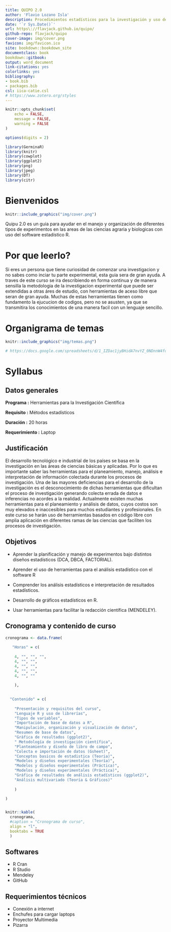 ---
title: QUIPO 2.0
author: 'Flavio Lozano Isla'
description: Procedimientos estadísticos para la investigación y uso del software estadístico R
date: '`r Sys.Date()`'
url: https\://flavjack.github.io/quipo/
github-repo: flavjack/quipo
cover-image: img/cover.png
favicon: img/favicon.ico
site: bookdown::bookdown_site
documentclass: book
bookdown::gitbook:
output: word_document
link-citations: yes
colorlinks: yes
bibliography:
- book.bib
- packages.bib
csl: iica-catie.csl
# https://www.zotero.org/styles
---


```{r setup, include=FALSE}

knitr::opts_chunk$set(
	echo = FALSE,
	message = FALSE,
	warning = FALSE
)

options(digits = 2)

library(GerminaR)
library(knitr)
library(cowplot)
library(ggplot2)
library(png)
library(jpeg)
library(DT)
library(citr)

```



# Bienvenidos {-}


```{r cover, fig.align='center', out.width='50%'}
knitr::include_graphics("img/cover.png")
```

Quipu 2.0 es un guia para ayudar en el manejo y organización de diferentes tipos de experimentos en las areas de las ciencias agraria y biologicas con uso del software estadístico R.


# Por que leerlo? {-}

Si eres un persona que tiene curiosidad de comenzar una investigacion y no sabes como inciar tu parte experimental, esta guia sera de gran ayuda. A traves de este curso se ira describiendo en forma continua y de manera sensilla la metodologia de la investigacion experimental que puede ser extendidas a otras áres de estudio, con herramientas de aceso libre que seran de gran ayuda. Muchas de estas herramientas tienen como fundamento la ejucucion de codigos, pero no se asusten, ya que se transmitira los conocimientos de una manera facil con un lenguaje sencillo.


# Organigrama de temas {-}

```{r temas, fig.align='center', out.width='100%'}

knitr::include_graphics("img/temas.png")

# https://docs.google.com/spreadsheets/d/1_IZDac1jyBHidA7nvYZ_0NDnnW4foQQTYEmbLt7Zmvs/edit#gid=1705262123

```


# Syllabus {-}

## Datos generales {-}

**Programa		:** Herramientas para la Investigación Científica

**Requisito 	:** Métodos estadísticos

**Duración		:** 20 horas

<!-- **Fecha			  :** 27, 28, 30 de junio; 01 y 04 de Julio (5 días) -->

**Requerimiento	:** Laptop


## Justificación {-}

El desarrollo tecnológico e industrial de los países se basa en la investigación en las áreas de ciencias básicas y aplicadas. Por lo que es importante saber las herramientas para el planeamiento, manejo, análisis e interpretación de información colectada durante los procesos de investigación. Una de las mayores deficiencias para el desarrollo de la investigación es el desconocimiento de dichas herramientas que dificultan el proceso de investigación generando colecta errada de datos e inferencias no acordes a la realidad. Actualmente existen muchas herramientas para el planeamiento y análisis de datos, cuyos costos son muy elevados e inaccesibles para muchos estudiantes y profesionales. En este curso se harán uso de herramientas basados en código libre con amplia aplicación en diferentes ramas de las ciencias que faciliten los procesos de investigación.

## Objetivos {-}

- Aprender la planificación y manejo de experimentos bajo distintos diseños estadísticos (DCA, DBCA, FACTORIAL).

- Aprender el uso de herramientas para el análisis estadístico con el software R

- Comprender los análisis estadísticos e interpretación de resultados estadísticos.

- Desarrollo de gráficos estadísticos en R. 

- Usar herramientas para facilitar la redacción científica (MENDELEY).


## Cronograma y contenido de curso {-}


```{r}

cronograma <- data.frame(
  
   "Horas" = c(
    
    4, "", "", "",
    4, "", "",
    4, "", "",
    4, "", "",
    4, "", ""
    
    ),

  
  "Contenido" = c(
    
    "Presentación y requisitos del curso",
    "Lenguaje R y uso de librerías",
    "Tipos de variables",
    "Importación de base de datos a R",
    "Manipulación, organización y visualización de datos",
    "Resumen de base de datos", 
    "Gráfica de resultados (ggplot2)",
    " Metodología de investigación científica",
    "Planteamiento y diseño de libro de campo",
    "Colecta e importación de datos (Gsheet)",
    "Conceptos basicos de estadistica (Teoria)",
    "Modelos y diseños experimentales (Teoría)",
    "Modelos y diseños experimentales (Práctica)",
    "Modelos y diseños experimentales (Práctica)",
    "Gráfica de resultados de análisis estadísticos (ggplot2)",
    "Análisis multivariado (Teoría & Gráficos)"
    
    )

)


knitr::kable(
  cronograma,
  #caption = "Cronograma de curso",
  align = "l",
  booktabs = TRUE
  )

```


## Softwares {-}

- R Cran
- R Studio
- Mendeley
- GitHub

## Requerimientos técnicos {-}

- Conexión a internet
- Enchufes para cargar laptops
- Proyector Multimedia
- Pizarra







